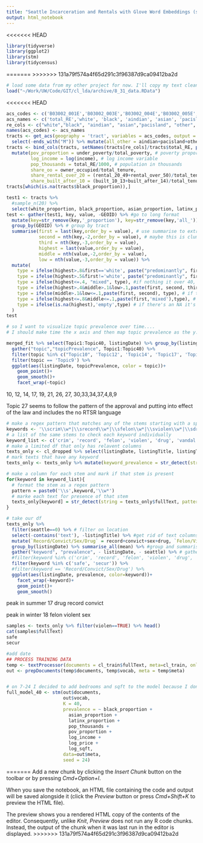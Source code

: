 ```yaml
---
title: "Seattle Incarceration and Rentals with Glove Word Embeddings (sirGloVE)"
output: html_notebook
---
```


<<<<<<< HEAD
```r
library(tidyverse)
library(ggplot2)
library(stm)
library(tidycensus)
```

=======
>>>>>>> 131a79f574a4f65d291c3f96387d9ca09412ba2d

```r
# load some data from my other project for now. I'll copy my text cleaning routines and stuff in later. I should actually make them into a package sometime so I can just load them...
load("~/Work/UW/Code/GIT/cl_lda/archive/8_31_data.RData")
```

<<<<<<< HEAD
```r

acs_codes <- c('B03002_001E','B03002_003E','B03002_004E','B03002_005E','B03002_006E','B03002_007E','B03002_009E','B03002_012E','B17001_001E','B17001_002E','B19013_001E', 'B06009_005E','B08015_001E','B25003_001E','B25003_002E','B25003_003E', 'B25032_001E','B25032_020E', 'B25032_021E', 'B25036_001E','B25036_015E','B25036_014E')
acs_names <- c('total_RE','white', 'black', 'aindian', 'asian', 'pacisland', 'other', 'latinx', 'total_poverty', 'under_poverty', 'income', 'col_degree','commute', 'total_tenure', 'owner_occupied', 'rental', 'total_tenure_size', 'rental_20_49','rental_over_50','total_tenure_year', 'built_10_13', 'built_after_14')
re_cols <- c("white","black", "aindian", "asian","pacisland", "other", "latinx", "all_other") # save a vector of race and ethnicity categories
names(acs_codes) <- acs_names
tracts <- get_acs(geography = 'tract', variables = acs_codes, output = 'wide', state = 'WA') %>% #grab census data
  select(-ends_with("M")) %>% mutate(all_other = aindian+pacisland+other) # drop moe columns
tracts <- bind_cols(tracts, setNames(tracts[re_cols]/tracts$total_RE, paste0(re_cols,"_proportion"))) %>% # make racial proportion columns
  mutate(pov_proportion = under_poverty/total_poverty, # poverty proportion variable
         log_income = log(income), # log income variable
         pop_thousands = total_RE/1000, # population in thousands
         share_oo = owner_occupied/total_tenure,
         share_rental_over_20 = (rental_20_49+rental_over_50)/total_tenure,
         share_built_after_10 = (built_10_13+built_after_14)/total_tenure)
tracts[which(is.na(tracts$black_proportion)),]
```


```r
test1 <- tracts %>% 
  #sample_n(20) %>% 
  select(white_proportion, black_proportion, asian_proportion, latinx_proportion, all_other_proportion, GEOID)
test <- gather(test1, key, value, -GEOID) %>% #go to long format
  mutate(key=str_remove(key,'_proportion'), key=str_remove(key,'all_')) %>% #clean up the key
  group_by(GEOID) %>% # group by tract
  summarise(first = last(key,order_by = value), # use summarise to extract the top three labels and values
            second = nth(key,-2,order_by = value), # maybe this is clumsy but its fast and its after midnight
            third = nth(key,-3,order_by = value), 
            highest = last(value,order_by = value), 
            middle = nth(value,-2,order_by = value), 
            low = nth(value,-3,order_by = value)) %>%
  mutate( 
    type = ifelse(highest>.8&first=='white', paste("predominantly", first), NA), # if the first one is white and over 80, it's predominantly that 
    type = ifelse(highest>.5&first!='white', paste("predominantly", first), type), # if the first one is not white and over 50, it's predominantly that 
    type = ifelse(highest<=.4, "mixed", type), #if nothing it over 40, it's a mixed neighborhood
    type = ifelse(highest>.4&middle>.1&low>.1,paste(first, second, third), type), # if the second and third heighest ar both over 20, it's all three in that order 
    type = ifelse(middle>.1&low<=.1,paste(first, second), type), # if the second is over 20 but the third isn't, we'll just label it with the first two groups,
    type = ifelse(highest<=.8&middle<=.1,paste(first,'mixed'),type), # if the second is below 20 then we'll call label it with the first group and mixed
    type = ifelse(is.na(highest),'empty',type) # if there's an NA it's because the tract proportion divided by zero: an empty tract
  )
test
```


```r
# so I want to visualize topic prevalence over time....
# I should make time the x axis and then map topic prevalence as the y... take the average for each date and plot it as a dot?

merged_fit %>% select(Topic1:Topic40, listingDate) %>% group_by(listingDate) %>% summarise_all(mean) %>%
  gather("topic","topicPrevalence", Topic1:Topic40) %>%
  filter(topic %in% c("Topic10", 'Topic12', 'Topic14', 'Topic17', 'Topic19', 'Topic21', 'Topic26', 'Topic27', 'Topic30','Topic33','Topic34','Topic37','Topic4','Topic8','Topic9')) %>%
  filter(topic == 'Topic9') %>%
  ggplot(aes(listingDate, topicPrevalence, color = topic))+
    geom_point()+
    geom_smooth()+
    facet_wrap(~topic)
```
10, 12, 14, 17, 19, 21, 26, 27, 30,33,34,37,4,8,9

Topic 27 seems to follow the pattern of the approval and putting into effect of the law and includes the no RTSR language

```r
# make a regex pattern that matches any of the stems starting with a space
keywords <- '\\scrim\\w*|\\srecord\\w*|\\sfelon\\w*|\\sviolen\\w*|\\sdrug\\w*|\\svandal\\w*|\\ssex\\w*|\\sassault\\w*|\\sconvict\\w*|\\sprior\\w*'
# a list of the same stems to check each keyword individually
keyword_list <- c('crim', 'record', 'felon', 'violen', 'drug', 'vandal', 'sex', 'assault', 'convict', 'prior', 'evict', 'safe','secur')
# make a limited df that only has relavent columns
texts_only <- cl_dropped %>% select(listingDate, listingTitle, listingText, seattle) %>% mutate(fullText = paste(listingTitle, listingText))
# mark texts that have any keyword
texts_only <- texts_only %>% mutate(keyword_prevalence = str_detect(string = fullText, pattern = regex(keywords, ignore_case = TRUE)))

# make a column for each stem and mark if that stem is present
for(keyword in keyword_list){
  # format the stem as a regex pattern
  pattern = paste0('\\s',keyword,'\\w*')
  # marke each text for presence of that stem
  texts_only[keyword] = str_detect(string = texts_only$fullText, pattern = regex(pattern, ignore_case = TRUE))
}

# take our df
texts_only %>% 
  filter(seattle==0) %>% # filter on location
  select(-contains('text'), -listingTitle) %>% #get rid of text columns
  mutate(`Record/Convict/Sex/Drug` = record+convict+sex+drug, `Felon/Violen` = felon+violen) %>% #group some cols
  group_by(listingDate) %>% summarise_all(mean) %>% #group and summarise
  gather("keyword", "prevalence", - listingDate, - seattle) %>% # gather the keywords
  #filter(keyword %in% c('crim', 'record', 'felon', 'violen', 'drug', 'vandal', 'sex', 'assault', 'convict', 'prior', 'evict')) %>%
  filter(keyword %in% c('safe', 'secur')) %>%
  #filter(keyword == 'Record/Convict/Sex/Drug') %>%
  ggplot(aes(listingDate, prevalence, color=keyword))+
    facet_wrap(~keyword)+
    geom_point()+
    geom_smooth()


```

peak in summer 17
drug
record
convict

peak in winter 18
felon
violent
sex

```r
samples <- texts_only %>% filter(violen==TRUE) %>% head()
cat(samples$fullText)
safe
secur
```

```r

#add date 
## PROCESS TRAINING DATA
temp <- textProcessor(documents = cl_train$fullText, meta=cl_train, onlycharacter = TRUE) 
out <- prepDocuments(temp$documents, temp$vocab, meta = temp$meta)


# on 7-24 I decided to add bedrooms and sqft to the model because I don't think it should treat large adn small expensive units the same
full_model_40 <- stm(out$documents, 
                     out$vocab, 
                     K = 40,
                     prevalence = ~ black_proportion + 
                       asian_proportion + 
                       latinx_proportion + 
                       pop_thousands + 
                       pov_proportion +
                       log_income + 
                       log_price +
                       log_sqft, 
                     data=out$meta,
                     seed = 24)

```

=======
Add a new chunk by clicking the *Insert Chunk* button on the toolbar or by pressing *Cmd+Option+I*.

When you save the notebook, an HTML file containing the code and output will be saved alongside it (click the *Preview* button or press *Cmd+Shift+K* to preview the HTML file). 

The preview shows you a rendered HTML copy of the contents of the editor. Consequently, unlike *Knit*, *Preview* does not run any R code chunks. Instead, the output of the chunk when it was last run in the editor is displayed.
>>>>>>> 131a79f574a4f65d291c3f96387d9ca09412ba2d

